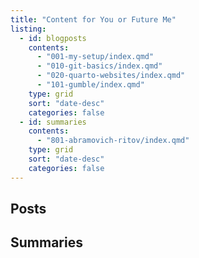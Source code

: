```yaml
---
title: "Content for You or Future Me"
listing: 
  - id: blogposts
    contents: 
      - "001-my-setup/index.qmd" 
      - "010-git-basics/index.qmd" 
      - "020-quarto-websites/index.qmd" 
      - "101-gumble/index.qmd"
    type: grid 
    sort: "date-desc"
    categories: false
  - id: summaries
    contents:
      - "801-abramovich-ritov/index.qmd" 
    type: grid 
    sort: "date-desc"
    categories: false
---
```


## Posts

:::{#blogposts}
:::

## Summaries

:::{#summaries}
:::
